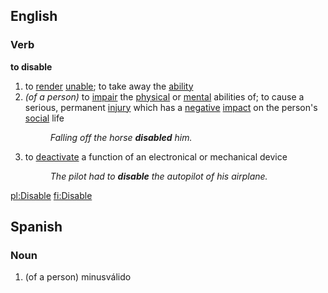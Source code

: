 ==English==
===Verb===
'''to disable'''
# to [[render]] [[unable]]; to take away the [[ability]]
# ''(of a person)'' to [[impair]] the [[physical]] or [[mental]] abilities of; to cause a serious, permanent [[injury]] which has a [[negative]] [[impact]] on the person's [[social]] life
#:''Falling off the horse '''disabled''' him.''
# to [[deactivate]] a function of an electronical or mechanical device
#:''The pilot had to '''disable''' the autopilot of his airplane.''

[[pl:Disable]]
[[fi:Disable]]

==Spanish==
===Noun===
#(of a person) minusválido